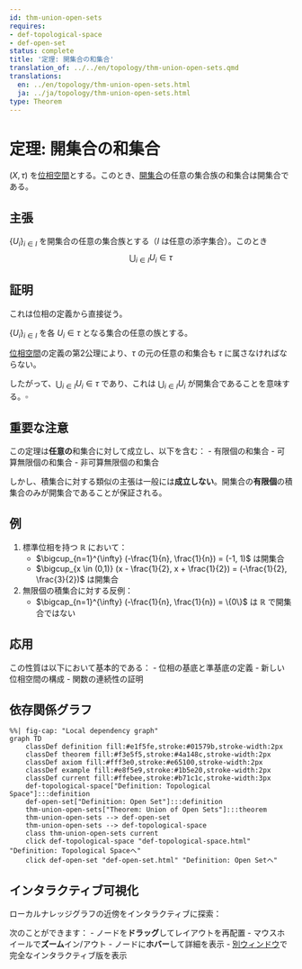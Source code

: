 ```yaml
---
id: thm-union-open-sets
requires:
- def-topological-space
- def-open-set
status: complete
title: '定理: 開集合の和集合'
translation_of: ../../en/topology/thm-union-open-sets.qmd
translations:
  en: ../en/topology/thm-union-open-sets.html
  ja: ../ja/topology/thm-union-open-sets.html
type: Theorem
---
```


# 定理: 開集合の和集合 {#thm-union-open-sets}

$(X, \tau)$ を[位相空間](def-topological-space.qmd)とする。このとき、[開集合](def-open-set.qmd)の任意の集合族の和集合は開集合である。

## 主張

$\{U_i\}_{i \in I}$ を開集合の任意の集合族とする（$I$ は任意の添字集合）。このとき
$$\bigcup_{i \in I} U_i \in \tau$$

## 証明

これは位相の定義から直接従う。

$\{U_i\}_{i \in I}$ を各 $U_i \in \tau$ となる集合の任意の族とする。

[位相空間](def-topological-space.qmd)の定義の第2公理により、$\tau$ の元の任意の和集合も $\tau$ に属さなければならない。

したがって、$\bigcup_{i \in I} U_i \in \tau$ であり、これは $\bigcup_{i \in I} U_i$ が開集合であることを意味する。$\square$

## 重要な注意

この定理は**任意の**和集合に対して成立し、以下を含む：
- 有限個の和集合
- 可算無限個の和集合
- 非可算無限個の和集合

しかし、積集合に対する類似の主張は一般には**成立しない**。開集合の**有限個**の積集合のみが開集合であることが保証される。

## 例

1. 標準位相を持つ $\mathbb{R}$ において：
   - $\bigcup_{n=1}^{\infty} (-\frac{1}{n}, \frac{1}{n}) = (-1, 1)$ は開集合
   - $\bigcup_{x \in (0,1)} (x - \frac{1}{2}, x + \frac{1}{2}) = (-\frac{1}{2}, \frac{3}{2})$ は開集合

2. 無限個の積集合に対する反例：
   - $\bigcap_{n=1}^{\infty} (-\frac{1}{n}, \frac{1}{n}) = \{0\}$ は $\mathbb{R}$ で開集合ではない

## 応用

この性質は以下において基本的である：
- 位相の基底と準基底の定義
- 新しい位相空間の構成
- 関数の連続性の証明

## 依存関係グラフ

```mermaid
%%| fig-cap: "Local dependency graph"
graph TD
    classDef definition fill:#e1f5fe,stroke:#01579b,stroke-width:2px
    classDef theorem fill:#f3e5f5,stroke:#4a148c,stroke-width:2px
    classDef axiom fill:#fff3e0,stroke:#e65100,stroke-width:2px
    classDef example fill:#e8f5e9,stroke:#1b5e20,stroke-width:2px
    classDef current fill:#ffebee,stroke:#b71c1c,stroke-width:3px
    def-topological-space["Definition: Topological Space"]:::definition
    def-open-set["Definition: Open Set"]:::definition
    thm-union-open-sets["Theorem: Union of Open Sets"]:::theorem
    thm-union-open-sets --> def-open-set
    thm-union-open-sets --> def-topological-space
    class thm-union-open-sets current
    click def-topological-space "def-topological-space.html" "Definition: Topological Spaceへ"
    click def-open-set "def-open-set.html" "Definition: Open Setへ"
```

## インタラクティブ可視化

ローカルナレッジグラフの近傍をインタラクティブに探索：

::: {.graph-viz data-id="thm-union-open-sets" data-width="700" data-height="500"}
:::

次のことができます：
- ノードを**ドラッグ**してレイアウトを再配置
- マウスホイールで**ズーム**イン/アウト
- ノードに**ホバー**して詳細を表示
- [別ウィンドウ](../../output/interactive/thm-union-open-sets.html){target="_blank"}で完全なインタラクティブ版を表示
